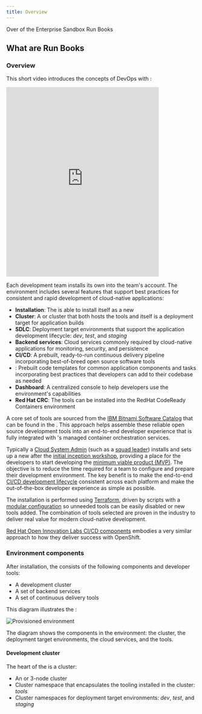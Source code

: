 ```yaml
---
title: Overview
---
```



<PageDescription>

Over of the Enterprise Sandbox Run Books

</PageDescription>

## What are Run Books


### Overview

This short video introduces the concepts of DevOps with <Globals name="ocp" />:
<iframe width="80%" height="500" src="https://www.youtube.com/embed/GOPWObjFTsI" frameborder="0" allow="accelerometer; autoplay; encrypted-media; gyroscope; picture-in-picture" allowfullscreen></iframe>

<p></p>

Each development team installs its own <Globals name="env" /> into the team's account. The environment includes several features that support <Globals name="method" /> best practices for consistent and rapid development of cloud-native applications:

- **Installation**: The <Globals name="shortName"/> is able to install itself as a new <Globals name="env" />
- **Cluster**: A <Globals name="kube" /> or <Globals name="ocp" /> cluster that both hosts the tools and itself is a deployment target for application builds
- **SDLC**: Deployment target environments that support the application development lifecycle: *dev*, *test*, and *staging*
- **Backend services**: Cloud services commonly required by cloud-native applications for monitoring, security, and persistence
- **CI/CD**: A prebuilt, ready-to-run continuous delivery pipeline incorporating best-of-breed open source software tools
- **<Globals name="templates" />**: Prebuilt code templates for common application components and tasks incorporating best practices that developers can add to their codebase as needed
- **Dashboard**: A centralized console to help developers use the environment's capabilities
- **Red Hat CRC**: The tools can be installed into the RedHat CodeReady Containers environment

A core set of tools are sourced from the [IBM Bitnami Software Catalog](https://cloud.ibm.com/catalog?search=label%3Ahelm#software) that can be found in the <Globals name="ic" />. This approach helps assemble these reliable open source development tools into an end-to-end developer experience that is fully integrated with <Globals name="ic" />'s managed container orchestration services.

Typically a [Cloud System Admin](/admin/overview) (such as a [squad leader](https://www.ibm.com/garage/method/practices/culture/practice-building-effective-squads/)) installs and sets up a new <Globals name="env" /> after the [initial inception workshop](https://www.ibm.com/garage/method/practices/think/inception), providing a place for the developers to start developing the [minimum viable product (MVP)](https://www.ibm.com/garage/method/practices/think/inception/practice_minimum_viable_product). The objective is to reduce the time required for a team to configure and prepare their development environment. The key benefit is to make the end-to-end [CI/CD development lifecycle](https://www.ibm.com/garage/method/practices/deliver/practice_continuous_delivery/) consistent across each platform and make the out-of-the-box developer experience as simple as possible.

The installation is performed using [Terraform](https://cloud.ibm.com/docs/terraform), driven by scripts with a [modular configuration](https://github.com/ibm-garage-cloud/garage-terraform-modules) so unneeded tools can be easily disabled or new tools added. The combination of tools selected are proven in the industry to deliver real value for modern cloud-native development.

[Red Hat Open Innovation Labs CI/CD components](https://github.com/rht-labs/labs-ci-cd) embodies a very similar approach to how they deliver success with OpenShift.

### Environment components

After installation, the <Globals name="env" /> consists of the following components and developer tools:
- A development cluster
- A set of backend services
- A set of continuous delivery tools

This diagram illustrates the <Globals name="env" />:

![Provisioned environment](../images/catalyst-provisioned-environment.png)

The diagram shows the components in the environment: the cluster, the deployment target environments, the cloud services, and the tools.

#### Development cluster

The heart of the <Globals key="env" /> is a cluster:

- An [<Globals key="iks" />](https://www.ibm.com/cloud/container-service)
or [<Globals key="roks" />](https://www.ibm.com/cloud/openshift) 3-node cluster
- Cluster namespace that encapsulates the tooling installed in the cluster: *tools*
- Cluster namespaces for deployment target environments: *dev*, *test*, and *staging*

